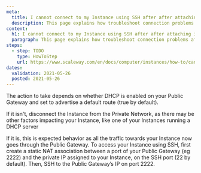 ```yaml
---
meta:
  title: I cannot connect to my Instance using SSH after after attaching it to a Private Network which has a Public Gateway
  description: This page explains how troubleshoot connection problems after after attaching an Instance to a Private Network which has a Public Gateway
content:
  h1: I cannot connect to my Instance using SSH after after attaching it to a Private Network which has a Public Gateway
  paragraph: This page explains how troubleshoot connection problems after after attaching an Instance to a Private Network which has a Public Gateway
steps:
  - step: TODO
    type: HowToStep
    url: https://www.scaleway.com/en/docs/computer/instances/how-to/cant-connect-to-instance-with-pn-gateway
dates:
  validation: 2021-05-26
  posted: 2021-05-26
---
```


The action to take depends on whether DHCP is enabled on your Public Gateway and set to advertise a default route (true by default).

If it isn't, disconnect the Instance from the Private Network, as there may be other factors impacting your Instance, like one of your Instances running a DHCP server

If it is, this is expected behavior as all the traffic towards your Instance now goes through the Public Gateway. To access your Instance using SSH, first create a static NAT association between a port of your Public Gateway (eg 2222) and the private IP assigned to your Instance, on the SSH port (22 by default). Then, SSH to the Public Gateway’s IP on port 2222.

